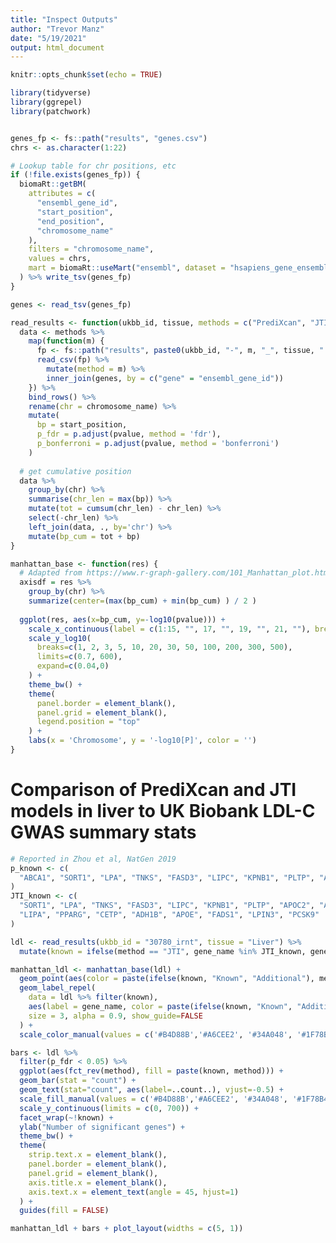 ```yaml
---
title: "Inspect Outputs"
author: "Trevor Manz"
date: "5/19/2021"
output: html_document
---
```


```r
knitr::opts_chunk$set(echo = TRUE)
```

```r
library(tidyverse)
library(ggrepel)
library(patchwork)


genes_fp <- fs::path("results", "genes.csv")
chrs <- as.character(1:22)

# Lookup table for chr positions, etc
if (!file.exists(genes_fp)) {
  biomaRt::getBM(
    attributes = c(
      "ensembl_gene_id",
      "start_position",
      "end_position",
      "chromosome_name"
    ),
    filters = "chromosome_name",
    values = chrs,
    mart = biomaRt::useMart("ensembl", dataset = "hsapiens_gene_ensembl")
  ) %>% write_tsv(genes_fp)
}

genes <- read_tsv(genes_fp)
```

```r
read_results <- function(ukbb_id, tissue, methods = c("PrediXcan", "JTI")) {
  data <- methods %>%
    map(function(m) {
      fp <- fs::path("results", paste0(ukbb_id, "-", m, "_", tissue, ".csv"))
      read_csv(fp) %>% 
        mutate(method = m) %>%
        inner_join(genes, by = c("gene" = "ensembl_gene_id"))
    }) %>%
    bind_rows() %>% 
    rename(chr = chromosome_name) %>%
    mutate(
      bp = start_position,
      p_fdr = p.adjust(pvalue, method = 'fdr'),
      p_bonferroni = p.adjust(pvalue, method = 'bonferroni')
    )
  
  # get cumulative position
  data %>%
    group_by(chr) %>%
    summarise(chr_len = max(bp)) %>%
    mutate(tot = cumsum(chr_len) - chr_len) %>% 
    select(-chr_len) %>% 
    left_join(data, ., by='chr') %>% 
    mutate(bp_cum = tot + bp)
}

manhattan_base <- function(res) {
  # Adapted from https://www.r-graph-gallery.com/101_Manhattan_plot.html
  axisdf = res %>% 
    group_by(chr) %>% 
    summarize(center=(max(bp_cum) + min(bp_cum) ) / 2 )
  
  ggplot(res, aes(x=bp_cum, y=-log10(pvalue))) +
    scale_x_continuous(label = c(1:15, "", 17, "", 19, "", 21, ""), breaks= axisdf$center) +
    scale_y_log10(
      breaks=c(1, 2, 3, 5, 10, 20, 30, 50, 100, 200, 300, 500),
      limits=c(0.7, 600),
      expand=c(0.04,0)
    ) + 
    theme_bw() +
    theme( 
      panel.border = element_blank(),
      panel.grid = element_blank(),
      legend.position = "top"
    ) +
    labs(x = 'Chromosome', y = '-log10[P]', color = '')
}

```

# Comparison of PrediXcan and JTI models in liver to UK Biobank LDL-C GWAS summary stats
```r
# Reported in Zhou et al, NatGen 2019
p_known <- c(
  "ABCA1", "SORT1", "LPA", "TNKS", "FASD3", "LIPC", "KPNB1", "PLTP", "APOC2"
)
JTI_known <- c(
  "SORT1", "LPA", "TNKS", "FASD3", "LIPC", "KPNB1", "PLTP", "APOC2", "ANGPTL3",
  "LIPA", "PPARG", "CETP", "ADH1B", "APOE", "FADS1", "LPIN3", "PCSK9"
)

ldl <- read_results(ukbb_id = "30780_irnt", tissue = "Liver") %>% 
  mutate(known = ifelse(method == "JTI", gene_name %in% JTI_known, gene_name %in% p_known))

manhattan_ldl <- manhattan_base(ldl) +
  geom_point(aes(color = paste(ifelse(known, "Known", "Additional"), method))) +
  geom_label_repel(
    data = ldl %>% filter(known), 
    aes(label = gene_name, color = paste(ifelse(known, "Known", "Additional"), method)), 
    size = 3, alpha = 0.9, show_guide=FALSE
  ) +
  scale_color_manual(values = c('#B4D88B','#A6CEE2', '#34A048', '#1F78B4'))

bars <- ldl %>%
  filter(p_fdr < 0.05) %>% 
  ggplot(aes(fct_rev(method), fill = paste(known, method))) + 
  geom_bar(stat = "count") + 
  geom_text(stat="count", aes(label=..count..), vjust=-0.5) +
  scale_fill_manual(values = c('#B4D88B','#A6CEE2', '#34A048', '#1F78B4')) +
  scale_y_continuous(limits = c(0, 700)) +
  facet_wrap(~!known) +
  ylab("Number of significant genes") + 
  theme_bw() +
  theme(
    strip.text.x = element_blank(),
    panel.border = element_blank(), 
    panel.grid = element_blank(),
    axis.title.x = element_blank(),
    axis.text.x = element_text(angle = 45, hjust=1)
  ) +
  guides(fill = FALSE)
```
  
```r
manhattan_ldl + bars + plot_layout(widths = c(5, 1))
```
